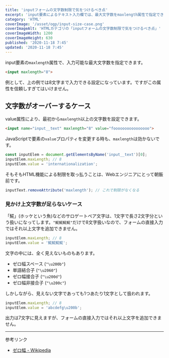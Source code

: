 ```yaml
---
title: 'inputフォームの文字数制限で気をつけるべき点'
excerpt: 'input要素によるテキスト入力欄では、最大文字数をmaxlength属性で指定できます。ところ入力によって、最大10字指定なのにそれを超えて入力できるケースや、9文字までしか入力できないケースもあります。'
category: 'HTML'
coverImage: '/asset/ogp/input-size-case.png'
coverImageAlt: 'HTMLカテゴリの「inputフォームの文字数制限で気をつけるべき点」'
coverImageWidth: 1200
coverImageHeight: 630
published: '2020-11-18 7:45'
updated: '2020-11-18 7:45'
---
```


input要素の`maxlength`属性で、入力可能な最大文字数を指定できます。

```html
<input maxlength="8">
```

例として、上の例では8文字まで入力できる設定になっています。ですがこの属性を信頼しすぎてはいけません。

## 文字数がオーバーするケース

value属性により、最初から`maxlength`以上の文字数を設定できます。

```html
<input name="input__text" maxlength="8" value="foooooooooooooooo">
```

JavaScriptで要素の`value`プロパティを変更する時も、`maxlength`は効かないです。

```js
const inputElem = document.getElementsByName('input__text')[0];
inputElem.maxLength; // 8
inputElem.value = 'internationalization';
```

そもそもHTML機能による制限を取っ払うことは、Webエンジニアにとって朝飯前です。

```js
inputText.removeAttribute('maxlength'); // これで制限がなくなる
```

### 見かけ上文字数が足らないケース

「𩸽」(ホッケという魚)などのサロゲートペア文字は、1文字で長さ2文字分という扱いになってします。`"𩸽𩸽𩸽𩸽"`だけで8文字扱いなので、フォームの直接入力ではそれ以上文字を追加できません。

```js
inputElem.maxLength; // 8
inputElem.value = '𩸽𩸽𩸽𩸽';
```

文字の中には、全く見えないものもあります。

- ゼロ幅スペース (`"\u200b"`)
- 単語結合子 (`"\u2060"`)
- ゼロ幅接合子 (`"\u200d"`)
- ゼロ幅非接合子 (`"\u200c"`)

しかしながら、見えない文字であっても1つあたり1文字として扱われます。

```js
inputElem.maxLength; // 8
inputElem.value = 'abcdefg\u200b';
```

出力は7文字に見えますが、フォームの直接入力ではそれ以上文字を追加できません。

---

参考リンク

- [ゼロ幅 - Wikipedia](https://ja.wikipedia.org/wiki/%E3%82%BC%E3%83%AD%E5%B9%85)